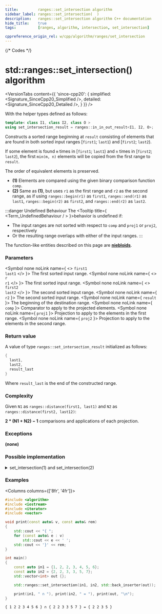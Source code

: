 ```yaml
---
title:         ranges::set_intersection algorithm
sidebar_label: ranges::set_intersection(  )
description:   ranges::set_intersection algorithm C++ documentation
hide_title:    true
tags:          [ranges, algorithm, intersection, set_intersection]

cppreference_origin_rel: w/cpp/algorithm/ranges/set_intersection
---
```




{/* Codes */}


# std::ranges::set_intersection() algorithm

<VersionTabs content={{
	'since-cpp20': {
		simplified:	<Signature_SinceCpp20_Simplified />,
		detailed:	<Signature_SinceCpp20_Detailed />,
	}
}} />

With the helper types defined as follows:
```cpp
template< class I1, class I2, class O >
using set_intersection_result = ranges::in_in_out_result<I1, I2, O>;
```

Constructs a sorted range beginning at `result` consisting of elements that are found in
both sorted input ranges [`first1`; `last1`) and [`first2`; `last2`).

If some element is found `m` times in [`first1`; `last1`) and `n` times in [`first2`; `last2`),
the first `min(m, n)` elements will be copied from the first range to `result`.

The order of equivalent elements is preserved.

- **(1)** Elements are compared using the given binary comparison function `comp`.
- **(2)** Same as **(1)**, but uses `r1` as the first range and `r2` as the second range, as if using `ranges::begin(r1)` as `first1`, `ranges::end(r1)` as `last1`, `ranges::begin(r2)` as `first2`, and `ranges::end(r2)` as `last2`.

:::danger Undefined Behaviour
The <Tooltip title={ <Term_UndefinedBehaviour / > }>behavior is undefined</Tooltip> if:
 - The input ranges are not sorted with respect to `comp` and `proj1` or `proj2`, respectively
 - Or the resulting range overlaps with either of the input ranges.
:::

The function-like entities described on this page are [**niebloids**](/docs/std/algo/niebloids).

### Parameters

<SymbolTable>

  <Symbol none noLink name={ <> <code>first1</code> <br/> <code>last1</code> </> }>
    The first sorted input range.
  </Symbol>
  <Symbol none noLink name={ <> <code>r</code> <br/> <code>r1</code> </> }>
    The first sorted input range.
  </Symbol>
  <Symbol none noLink name={ <> <code>first2</code> <br/> <code>last2</code> </> }>
    The second sorted input range.
  </Symbol>
  <Symbol none noLink name={ <code>r2</code> }>
    The second sorted input range.
  </Symbol>
  <Symbol none noLink name={ <code>result</code> }>
    The beginning of the destination range.
  </Symbol>
  <Symbol none noLink name={ <code>comp</code> }>
    Comparator to apply to the projected elements.
  </Symbol>
  <Symbol none noLink name={ <code>proj1</code> }>
    Projection to apply to the elements in the first range.
  </Symbol>
  <Symbol none noLink name={ <code>proj2</code> }>
    Projection to apply to the elements in the second range.
  </Symbol>

</SymbolTable>

### Return value

A value of type `ranges::set_intersection_result` initialized as follows:
```cpp
{
  last1,
  last2,
  result_last
}
```
Where `result_last` is the end of the constructed range.

### Complexity

Given `N1` as `ranges::distance(first1, last1)` and `N2` as `ranges::distance(first2, last12)`:

**2 \* (N1 + N2) − 1** comparisons and applications of each projection.


### Exceptions

**(none)**

### Possible implementation

<details>
<summary>set_intersection(1) and set_intersection(2)</summary>

```cpp
struct set_intersection_fn
{
    template<std::input_iterator I1, std::sentinel_for<I1> S1,
             std::input_iterator I2, std::sentinel_for<I2> S2,
             std::weakly_incrementable O, class Comp = ranges::less,
             class Proj1 = std::identity, class Proj2 = std::identity>
    requires std::mergeable<I1, I2, O, Comp, Proj1, Proj2>
    constexpr ranges::set_union_result<I1, I2, O>
        operator()(I1 first1, S1 last1, I2 first2, S2 last2,
                   O result, Comp comp = {},
                   Proj1 proj1 = {}, Proj2 proj2 = {}) const
    {
        while (!(first1 == last1 or first2 == last2))
        {
            if (std::invoke(comp, std::invoke(proj1, *first1), std::invoke(proj2, *first2)))
                ++first1;
            else if (std::invoke(comp, std::invoke(proj2, *first2), std::invoke(proj1, *first1)))
                ++first2;
            else
                *result = *first1, ++first1, ++first2, ++result;
        }
        return {ranges::next(std::move(first1), std::move(last1)),
                ranges::next(std::move(first2), std::move(last2)),
                std::move(result)};
    }

    template<ranges::input_range R1, ranges::input_range R2,
             std::weakly_incrementable O, class Comp = ranges::less,
             class Proj1 = std::identity, class Proj2 = std::identity>
    requires std::mergeable<ranges::iterator_t<R1>, ranges::iterator_t<R2>,
                            O, Comp, Proj1, Proj2>
    constexpr ranges::set_intersection_result<ranges::borrowed_iterator_t<R1>,
                                              ranges::borrowed_iterator_t<R2>, O>
        operator()(R1&& r1, R2&& r2, O result, Comp comp = {},
                   Proj1 proj1 = {}, Proj2 proj2 = {}) const
    {
        return (*this)(ranges::begin(r1), ranges::end(r1),
                       ranges::begin(r2), ranges::end(r2),
                       std::move(result), std::move(comp),
                       std::move(proj1), std::move(proj2));
    }
};

inline constexpr set_intersection_fn set_intersection {};
```

</details>

### Examples

<Columns columns={['8fr', '4fr']}>
<div>

```cpp title='Main.cpp' showLineNumbers
#include <algorithm>
#include <iostream>
#include <iterator>
#include <vector>

void print(const auto& v, const auto& rem)
{
    std::cout << "{ ";
    for (const auto& e : v)
        std::cout << e << ' ';
    std::cout << '}' << rem;
}

int main()
{
    const auto in1 = {1, 2, 2, 3, 4, 5, 6};
    const auto in2 = {2, 2, 3, 3, 5, 7};
    std::vector<int> out {};

    std::ranges::set_intersection(in1, in2, std::back_inserter(out));

    print(in1, " ∩ "), print(in2, " = "), print(out, "\n");
}
```

</div>
<div>

```plaintext title="Output"
{ 1 2 2 3 4 5 6 } ∩ { 2 2 3 3 5 7 } = { 2 2 3 5 }
```

</div>
</Columns>
